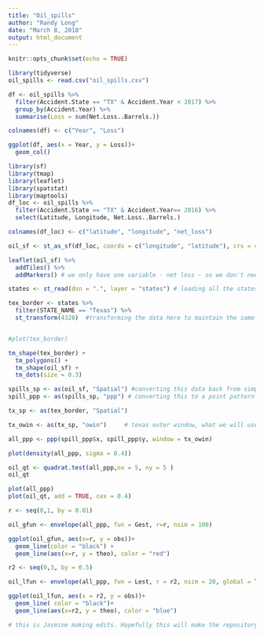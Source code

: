 ```yaml
---
title: "Oil_spills"
author: "Randy Long"
date: "March 8, 2018"
output: html_document
---
```


```r
knitr::opts_chunk$set(echo = TRUE)
```

```r
library(tidyverse)
oil_spills <- read.csv("oil_spills.csv")

df <- oil_spills %>%
  filter(Accident.State == "TX" & Accident.Year < 2017) %>% 
  group_by(Accident.Year) %>% 
  summarise(Loss = sum(Net.Loss..Barrels.))

colnames(df) <- c("Year", "Loss")

ggplot(df, aes(x = Year, y = Loss))+
  geom_col()

```

```r
library(sf)
library(tmap)
library(leaflet)
library(spatstat)
library(maptools)
df_loc <- oil_spills %>% 
  filter(Accident.State == "TX" & Accident.Year== 2016) %>% 
  select(Latitude, Longitude, Net.Loss..Barrels.)

colnames(df_loc) <- c("latitude", "longitude", "net_loss")

oil_sf <- st_as_sf(df_loc, coords = c("longitude", "latitude"), crs = 4326) # making the data frame have "simple features" (sf), so that coordinates are sticky - they remain with data points

leaflet(oil_sf) %>% 
  addTiles() %>% 
  addMarkers() # we only have one variable - net loss - so we don't need to specify anything in this command
```
```r
states <- st_read(dsn = ".", layer = "states") # loading all the states files in my current working directory

tex_border <- states %>% 
  filter(STATE_NAME == "Texas") %>% 
  st_transform(4326)  #transforming the data here to maintain the same coordinate system


#plot(tex_border)

tm_shape(tex_border) +
  tm_polygons() +
  tm_shape(oil_sf) +
  tm_dots(size = 0.3)
```

```r
spills_sp <- as(oil_sf, "Spatial") #converting this data back from simple features to a spatial data fram
spill_ppp <- as(spills_sp, "ppp") # converting this to a point pattern analysis

tx_sp <- as(tex_border, "Spatial")

tx_owin <- as(tx_sp, "owin")     # texas outer window, what we will use to bound our data

all_ppp <- ppp(spill_ppp$x, spill_ppp$y, window = tx_owin)
```

```r
plot(density(all_ppp, sigma = 0.4))
```

```r

oil_qt <- quadrat.test(all_ppp,nx = 5, ny = 5 )
oil_qt

plot(all_ppp)
plot(oil_qt, add = TRUE, cex = 0.4)
```
```r
r <- seq(0,1, by = 0.01)

oil_gfun <- envelope(all_ppp, fun = Gest, r=r, nsim = 100)

```
```r
ggplot(oil_gfun, aes(x=r, y = obs))+
  geom_line(color = "black") +
  geom_line(aes(x=r, y = theo), color = "red")
```


```r
r2 <- seq(0,3, by = 0.5)

oil_lfun <- envelope(all_ppp, fun = Lest, r = r2, nsim = 20, global = TRUE)

ggplot(oil_lfun, aes(x = r2, y = obs))+
  geom_line( color = "black")+
  geom_line(aes(x=r2, y = theo), color = "blue")
```


```r

# this is Jasmine making edits. Hopefully this will make the repository show up :D
```

